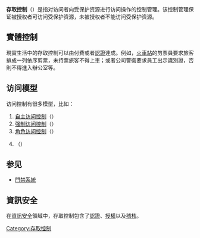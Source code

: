 {{noteTA
|G1=IT
|T=zh-hans:访问控制; zh-hant:存取控制; zh-tw:存取控制
}}

'''存取控制'''（{{lang-en|Access control}}）是指对访问者向受保护资源进行访问操作的控制管理。该控制管理保证被授权者可访问受保护资源，未被授权者不能访问受保护资源。

== 實體控制 ==
現實生活中的存取控制可以由付費或者[[認證|認證]]達成。例如，[[火車站|火車站]]的剪票員要求旅客排成一列依序剪票，未持票旅客不得上車；或者公司警衛要求員工出示識別證，否則不得進入辦公室等。

== 访问模型 ==
访问控制有很多模型，比如：
# [[自主访问控制|自主访问控制]]（{{lang-en|Discretionary access control}}）
# [[强制访问控制|强制访问控制]]（{{lang-en|Mandatory access control}}）
# [[角色访问控制|角色访问控制]]（{{lang-en|Role-based access control}}）
# {{link-en|属性访问控制|Attribute-based access control}}（{{lang-en|Attribute-based access control}}）

==参见==
* [[門禁系統|門禁系統]]

== 資訊安全 ==
在[[資訊安全|資訊安全]]領域中，存取控制包含了[[認證|認證]]、[[授權|授權]]以及[[稽核|稽核]]。



{{Authority control}}
{{Compu-stub}}

[[Category:存取控制|Category:存取控制]]